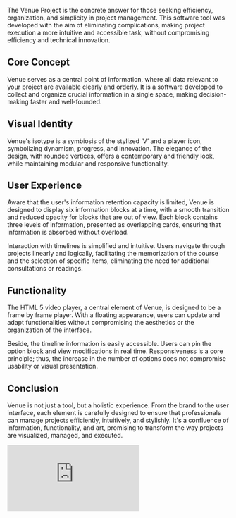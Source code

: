 
<PostHeader
    title='The Practical Solution for Project Management'
    snippet='The Venue Project is the concrete answer for those seeking efficiency, organization, and simplicity in project management.'
    projectName='Venue'
    imageName='venue/scene-selection-2.png'
    date='2020'
    stack='(ReactJS, Python, Flask, PostgresSQL)'
    order='1'
/>

The Venue Project is the concrete answer for those seeking efficiency, organization, and simplicity in project management. This software tool was developed with the aim of eliminating complications, making project execution a more intuitive and accessible task, without compromising efficiency and technical innovation.

## Core Concept

Venue serves as a central point of information, where all data relevant to your project are available clearly and orderly. It is a software developed to collect and organize crucial information in a single space, making decision-making faster and well-founded.

## Visual Identity

Venue's isotype is a symbiosis of the stylized ‘V’ and a player icon, symbolizing dynamism, progress, and innovation. The elegance of the design, with rounded vertices, offers a contemporary and friendly look, while maintaining modular and responsive functionality.

## User Experience

Aware that the user's information retention capacity is limited, Venue is designed to display six information blocks at a time, with a smooth transition and reduced opacity for blocks that are out of view. Each block contains three levels of information, presented as overlapping cards, ensuring that information is absorbed without overload.

Interaction with timelines is simplified and intuitive. Users navigate through projects linearly and logically, facilitating the memorization of the course and the selection of specific items, eliminating the need for additional consultations or readings.

## Functionality

The HTML 5 video player, a central element of Venue, is designed to be a frame by frame player. With a floating appearance, users can update and adapt functionalities without compromising the aesthetics or the organization of the interface.

Beside, the timeline information is easily accessible. Users can pin the option block and view modifications in real time. Responsiveness is a core principle; thus, the increase in the number of options does not compromise usability or visual presentation.

## Conclusion

Venue is not just a tool, but a holistic experience. From the brand to the user interface, each element is carefully designed to ensure that professionals can manage projects efficiently, intuitively, and stylishly. It's a confluence of information, functionality, and art, promising to transform the way projects are visualized, managed, and executed.

<div class='blogGallery'>
<Media src={'/work/venue/venue-logo.png'}/>
<Media src={'/work/venue/preview-image.png'}/>
<Media src={'/work/venue/scene-selection-2.png'}/>
<Media src={'/work/venue/video-player.png'}/>
<Media src={'/work/venue/scheduler-presentation.mp4'}/>
</div>
<iframe src="https://www.youtube.com/embed/Ptt8Lsjsw0A" title="Venue" frameborder="0" allow="accelerometer; autoplay; clipboard-write; encrypted-media; gyroscope; picture-in-picture; web-share" allowfullscreen></iframe>
